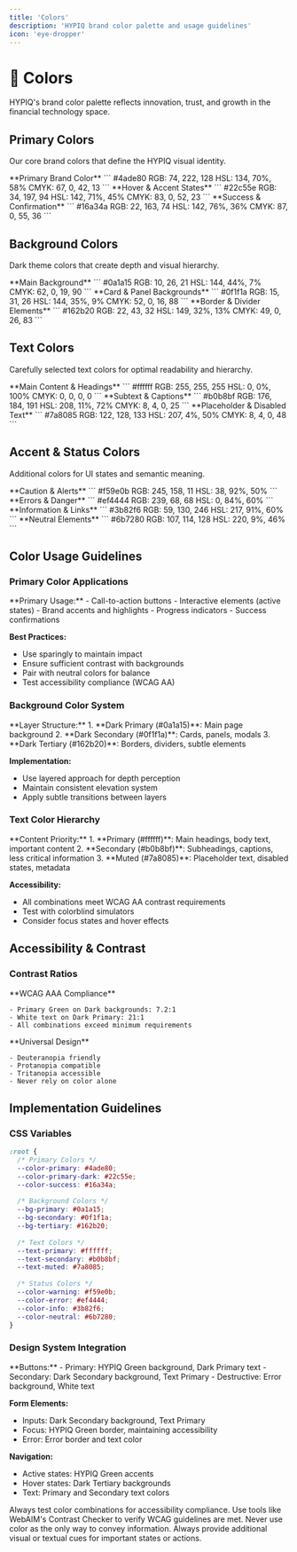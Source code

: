 ```yaml
---
title: 'Colors'
description: 'HYPIQ brand color palette and usage guidelines'
icon: 'eye-dropper'
---
```


# 🌈 Colors

HYPIQ's brand color palette reflects innovation, trust, and growth in the financial technology space.

## Primary Colors

Our core brand colors that define the HYPIQ visual identity.

<CardGroup cols={3}>
  <Card title="HYPIQ Green" icon="paintbrush">
    **Primary Brand Color**
    ```
    #4ade80
    RGB: 74, 222, 128
    HSL: 134, 70%, 58%
    CMYK: 67, 0, 42, 13
    ```
  </Card>
  <Card title="HYPIQ Green Dark" icon="paintbrush">
    **Hover & Accent States**
    ```
    #22c55e
    RGB: 34, 197, 94
    HSL: 142, 71%, 45%
    CMYK: 83, 0, 52, 23
    ```
  </Card>
  <Card title="Success Green" icon="paintbrush">
    **Success & Confirmation**
    ```
    #16a34a
    RGB: 22, 163, 74
    HSL: 142, 76%, 36%
    CMYK: 87, 0, 55, 36
    ```
  </Card>
</CardGroup>

## Background Colors

Dark theme colors that create depth and visual hierarchy.

<CardGroup cols={3}>
  <Card title="Dark Primary" icon="paintbrush">
    **Main Background**
    ```
    #0a1a15
    RGB: 10, 26, 21
    HSL: 144, 44%, 7%
    CMYK: 62, 0, 19, 90
    ```
  </Card>
  <Card title="Dark Secondary" icon="paintbrush">
    **Card & Panel Backgrounds**
    ```
    #0f1f1a
    RGB: 15, 31, 26
    HSL: 144, 35%, 9%
    CMYK: 52, 0, 16, 88
    ```
  </Card>
  <Card title="Dark Tertiary" icon="paintbrush">
    **Border & Divider Elements**
    ```
    #162b20
    RGB: 22, 43, 32
    HSL: 149, 32%, 13%
    CMYK: 49, 0, 26, 83
    ```
  </Card>
</CardGroup>

## Text Colors

Carefully selected text colors for optimal readability and hierarchy.

<CardGroup cols={3}>
  <Card title="Text Primary" icon="type">
    **Main Content & Headings**
    ```
    #ffffff
    RGB: 255, 255, 255
    HSL: 0, 0%, 100%
    CMYK: 0, 0, 0, 0
    ```
  </Card>
  <Card title="Text Secondary" icon="type">
    **Subtext & Captions**
    ```
    #b0b8bf
    RGB: 176, 184, 191
    HSL: 208, 11%, 72%
    CMYK: 8, 4, 0, 25
    ```
  </Card>
  <Card title="Text Muted" icon="type">
    **Placeholder & Disabled Text**
    ```
    #7a8085
    RGB: 122, 128, 133
    HSL: 207, 4%, 50%
    CMYK: 8, 4, 0, 48
    ```
  </Card>
</CardGroup>

## Accent & Status Colors

Additional colors for UI states and semantic meaning.

<CardGroup cols={4}>
  <Card title="Warning" icon="alert-triangle">
    **Caution & Alerts**
    ```
    #f59e0b
    RGB: 245, 158, 11
    HSL: 38, 92%, 50%
    ```
  </Card>
  <Card title="Error" icon="x-circle">
    **Errors & Danger**
    ```
    #ef4444
    RGB: 239, 68, 68
    HSL: 0, 84%, 60%
    ```
  </Card>
  <Card title="Info" icon="info">
    **Information & Links**
    ```
    #3b82f6
    RGB: 59, 130, 246
    HSL: 217, 91%, 60%
    ```
  </Card>
  <Card title="Neutral" icon="minus">
    **Neutral Elements**
    ```
    #6b7280
    RGB: 107, 114, 128
    HSL: 220, 9%, 46%
    ```
  </Card>
</CardGroup>

## Color Usage Guidelines

### Primary Color Applications
<Accordion title="HYPIQ Green (#4ade80)">
  **Primary Usage:**
  - Call-to-action buttons
  - Interactive elements (active states)
  - Brand accents and highlights
  - Progress indicators
  - Success confirmations
  
  **Best Practices:**
  - Use sparingly to maintain impact
  - Ensure sufficient contrast with backgrounds
  - Pair with neutral colors for balance
  - Test accessibility compliance (WCAG AA)
</Accordion>

### Background Color System
<Accordion title="Dark Theme Hierarchy">
  **Layer Structure:**
  1. **Dark Primary (#0a1a15)**: Main page background
  2. **Dark Secondary (#0f1f1a)**: Cards, panels, modals
  3. **Dark Tertiary (#162b20)**: Borders, dividers, subtle elements
  
  **Implementation:**
  - Use layered approach for depth perception
  - Maintain consistent elevation system
  - Apply subtle transitions between layers
</Accordion>

### Text Color Hierarchy
<Accordion title="Reading Hierarchy">
  **Content Priority:**
  1. **Primary (#ffffff)**: Main headings, body text, important content
  2. **Secondary (#b0b8bf)**: Subheadings, captions, less critical information
  3. **Muted (#7a8085)**: Placeholder text, disabled states, metadata
  
  **Accessibility:**
  - All combinations meet WCAG AA contrast requirements
  - Test with colorblind simulators
  - Consider focus states and hover effects
</Accordion>

## Accessibility & Contrast

### Contrast Ratios
<CardGroup cols={2}>
  <Card title="High Contrast" icon="eye">
    **WCAG AAA Compliance**
    
    - Primary Green on Dark backgrounds: 7.2:1
    - White text on Dark Primary: 21:1
    - All combinations exceed minimum requirements
  </Card>
  <Card title="Color Blindness" icon="users">
    **Universal Design**
    
    - Deuteranopia friendly
    - Protanopia compatible
    - Tritanopia accessible
    - Never rely on color alone
  </Card>
</CardGroup>

## Implementation Guidelines

### CSS Variables
```css
:root {
  /* Primary Colors */
  --color-primary: #4ade80;
  --color-primary-dark: #22c55e;
  --color-success: #16a34a;
  
  /* Background Colors */
  --bg-primary: #0a1a15;
  --bg-secondary: #0f1f1a;
  --bg-tertiary: #162b20;
  
  /* Text Colors */
  --text-primary: #ffffff;
  --text-secondary: #b0b8bf;
  --text-muted: #7a8085;
  
  /* Status Colors */
  --color-warning: #f59e0b;
  --color-error: #ef4444;
  --color-info: #3b82f6;
  --color-neutral: #6b7280;
}
```

### Design System Integration
<Accordion title="Component Color Mapping">
  **Buttons:**
  - Primary: HYPIQ Green background, Dark Primary text
  - Secondary: Dark Secondary background, Text Primary
  - Destructive: Error background, White text
  
  **Form Elements:**
  - Inputs: Dark Secondary background, Text Primary
  - Focus: HYPIQ Green border, maintaining accessibility
  - Error: Error border and text color
  
  **Navigation:**
  - Active states: HYPIQ Green accents
  - Hover states: Dark Tertiary backgrounds
  - Text: Primary and Secondary text colors
</Accordion>

<Info>
  Always test color combinations for accessibility compliance. Use tools like WebAIM's Contrast Checker to verify WCAG guidelines are met.
</Info>

<Warning>
  Never use color as the only way to convey information. Always provide additional visual or textual cues for important states or actions.
</Warning>